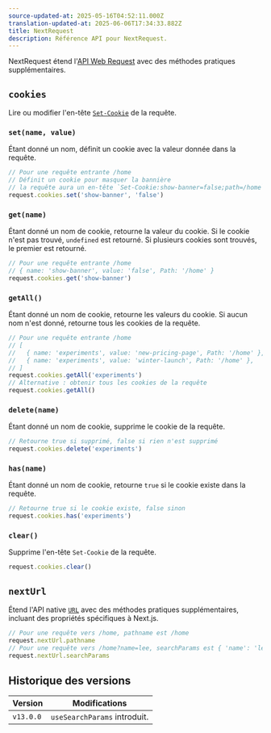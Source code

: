 ```yaml
---
source-updated-at: 2025-05-16T04:52:11.000Z
translation-updated-at: 2025-06-06T17:34:33.882Z
title: NextRequest
description: Référence API pour NextRequest.
---
```


NextRequest étend l'[API Web Request](https://developer.mozilla.org/docs/Web/API/Request) avec des méthodes pratiques supplémentaires.

## `cookies`

Lire ou modifier l'en-tête [`Set-Cookie`](https://developer.mozilla.org/docs/Web/HTTP/Headers/Set-Cookie) de la requête.

### `set(name, value)`

Étant donné un nom, définit un cookie avec la valeur donnée dans la requête.

```ts
// Pour une requête entrante /home
// Définit un cookie pour masquer la bannière
// la requête aura un en-tête `Set-Cookie:show-banner=false;path=/home`
request.cookies.set('show-banner', 'false')
```

### `get(name)`

Étant donné un nom de cookie, retourne la valeur du cookie. Si le cookie n'est pas trouvé, `undefined` est retourné. Si plusieurs cookies sont trouvés, le premier est retourné.

```ts
// Pour une requête entrante /home
// { name: 'show-banner', value: 'false', Path: '/home' }
request.cookies.get('show-banner')
```

### `getAll()`

Étant donné un nom de cookie, retourne les valeurs du cookie. Si aucun nom n'est donné, retourne tous les cookies de la requête.

```ts
// Pour une requête entrante /home
// [
//   { name: 'experiments', value: 'new-pricing-page', Path: '/home' },
//   { name: 'experiments', value: 'winter-launch', Path: '/home' },
// ]
request.cookies.getAll('experiments')
// Alternative : obtenir tous les cookies de la requête
request.cookies.getAll()
```

### `delete(name)`

Étant donné un nom de cookie, supprime le cookie de la requête.

```ts
// Retourne true si supprimé, false si rien n'est supprimé
request.cookies.delete('experiments')
```

### `has(name)`

Étant donné un nom de cookie, retourne `true` si le cookie existe dans la requête.

```ts
// Retourne true si le cookie existe, false sinon
request.cookies.has('experiments')
```

### `clear()`

Supprime l'en-tête `Set-Cookie` de la requête.

```ts
request.cookies.clear()
```

## `nextUrl`

Étend l'API native [`URL`](https://developer.mozilla.org/docs/Web/API/URL) avec des méthodes pratiques supplémentaires, incluant des propriétés spécifiques à Next.js.

```ts
// Pour une requête vers /home, pathname est /home
request.nextUrl.pathname
// Pour une requête vers /home?name=lee, searchParams est { 'name': 'lee' }
request.nextUrl.searchParams
```

## Historique des versions

| Version   | Modifications                  |
| --------- | ------------------------------ |
| `v13.0.0` | `useSearchParams` introduit.   |